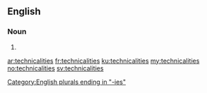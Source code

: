 ==English==

===Noun===
{{head|en|plural}}

# {{plural of|technicality|lang=en}}

[[Category:English plurals ending in "-ies"]]

[[ar:technicalities]]
[[fr:technicalities]]
[[ku:technicalities]]
[[my:technicalities]]
[[no:technicalities]]
[[sv:technicalities]]